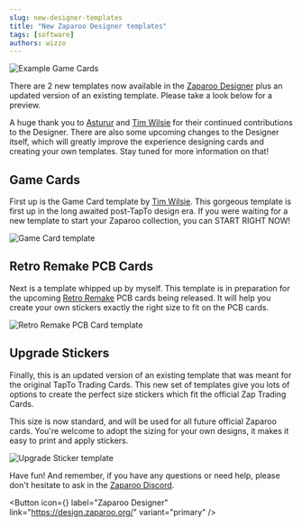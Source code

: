 ```yaml
---
slug: new-designer-templates
title: "New Zaparoo Designer templates"
tags: [software]
authors: wizzo
---
```


![Example Game Cards](cover.png)

There are 2 new templates now available in the [Zaparoo Designer](https://design.zaparoo.org/) plus an updated version of an existing template. Please take a look below for a preview.

A huge thank you to [Asturur](https://github.com/asturur) and [Tim Wilsie](https://timwilsie.art/) for their continued contributions to the Designer. There are also some upcoming changes to the Designer itself, which will greatly improve the experience designing cards and creating your own templates. Stay tuned for more information on that!

## Game Cards

First up is the Game Card template by [Tim Wilsie](https://timwilsie.art/). This gorgeous template is first up in the long awaited post-TapTo design era. If you were waiting for a new template to start your Zaparoo collection, you can START RIGHT NOW!

![Game Card template](game_card.png)

## Retro Remake PCB Cards

Next is a template whipped up by myself. This template is in preparation for the upcoming [Retro Remake](https://retroremake.co/) PCB cards being released. It will help you create your own stickers exactly the right size to fit on the PCB cards.

![Retro Remake PCB Card template](pcb_card.png)

## Upgrade Stickers

Finally, this is an updated version of an existing template that was meant for the original TapTo Trading Cards. This new set of templates give you lots of options to create the perfect size stickers which fit the official Zap Trading Cards.

This size is now standard, and will be used for all future official Zaparoo cards. You're welcome to adopt the sizing for your own designs, it makes it easy to print and apply stickers.

![Upgrade Sticker template](upgrade_sticker.png)

Have fun! And remember, if you have any questions or need help, please don't hesitate to ask in the [Zaparoo Discord](https://zaparoo.org/discord).

<Button
  icon={<FAIcon icon="link" />}
  label="Zaparoo Designer"
  link="https://design.zaparoo.org/"
  variant="primary"
/>
